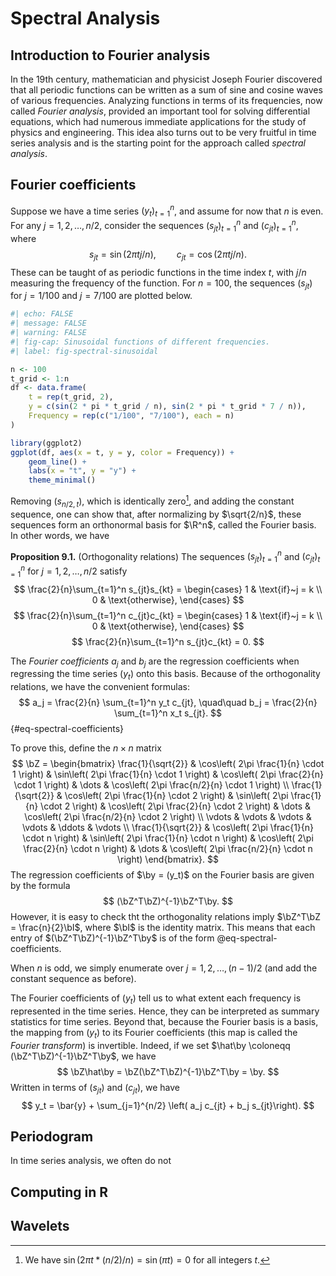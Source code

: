 # Spectral Analysis

## Introduction to Fourier analysis

In the 19th century, mathematician and physicist Joseph Fourier discovered that all periodic functions can be written as a sum of sine and cosine waves of various frequencies.
Analyzing functions in terms of its frequencies, now called *Fourier analysis*, provided an important tool for solving differential equations, which had numerous immediate applications for the study of physics and engineering.
This idea also turns out to be very fruitful in time series analysis and is the starting point for the approach called *spectral analysis*.

## Fourier coefficients

Suppose we have a time series $(y_t)_{t=1}^n$, and assume for now that $n$ is even.
For any $j=1,2,\ldots, n/2$, consider the sequences $(s_{jt})_{t=1}^n$ and $(c_{jt})_{t=1}^n$, where
$$
s_{jt} = \sin(2\pi t j/n), \quad\quad c_{jt} = \cos(2\pi t j/n).
$$
These can be taught of as periodic functions in the time index $t$, with $j/n$ measuring the frequency of the function.
For $n=100$, the sequences $(s_{jt})$ for $j=1/100$ and $j= 7/100$ are plotted below.

```r
#| echo: FALSE
#| message: FALSE
#| warning: FALSE
#| fig-cap: Sinusoidal functions of different frequencies.
#| label: fig-spectral-sinusoidal

n <- 100
t_grid <- 1:n
df <- data.frame(
    t = rep(t_grid, 2),
    y = c(sin(2 * pi * t_grid / n), sin(2 * pi * t_grid * 7 / n)),
    Frequency = rep(c("1/100", "7/100"), each = n)
)

library(ggplot2)
ggplot(df, aes(x = t, y = y, color = Frequency)) +
    geom_line() +
    labs(x = "t", y = "y") +
    theme_minimal()
```

Removing $(s_{n/2, t})$, which is identically zero[^1], and adding the constant sequence,
one can show that, after normalizing by $\sqrt{2/n}$, these sequences form an orthonormal basis for $\R^n$, called the Fourier basis.
In other words, we have

[^1]: We have $\sin(2\pi t * (n/2)/n) = \sin(\pi t) = 0$ for all integers $t$.

**Proposition 9.1.** (Orthogonality relations)
The sequences $(s_{jt})_{t=1}^n$ and $(c_{jt})_{t=1}^n$ for $j=1,2,\ldots, n/2$ satisfy
$$
\frac{2}{n}\sum_{t=1}^n s_{jt}s_{kt} = \begin{cases} 
1 & \text{if}~j = k \\
0 & \text{otherwise},
\end{cases}
$$
$$
\frac{2}{n}\sum_{t=1}^n c_{jt}c_{kt} = \begin{cases} 
1 & \text{if}~j = k \\
0 & \text{otherwise},
\end{cases}
$$
$$
\frac{2}{n}\sum_{t=1}^n s_{jt}c_{kt} = 0.
$$

The *Fourier coefficients* $a_j$ and $b_j$ are the regression coefficients when regressing the time series $(y_t)$ onto this basis.
Because of the orthogonality relations, we have the convenient formulas:
$$
a_j = \frac{2}{n} \sum_{t=1}^n y_t c_{jt}, \quad\quad b_j = \frac{2}{n} \sum_{t=1}^n x_t s_{jt}.
$$ {#eq-spectral-coefficients}

::: callout-note

To prove this, define the $n \times n$ matrix 
$$
\bZ =
\begin{bmatrix}
\frac{1}{\sqrt{2}} & \cos\left( 2\pi \frac{1}{n} \cdot 1 \right) & \sin\left( 2\pi \frac{1}{n} \cdot 1 \right) & \cos\left( 2\pi \frac{2}{n} \cdot 1 \right) & \dots & \cos\left( 2\pi \frac{n/2}{n} \cdot 1 \right) \\
\frac{1}{\sqrt{2}} & \cos\left( 2\pi \frac{1}{n} \cdot 2 \right) & \sin\left( 2\pi \frac{1}{n} \cdot 2 \right) & \cos\left( 2\pi \frac{2}{n} \cdot 2 \right) & \dots & \cos\left( 2\pi \frac{n/2}{n} \cdot 2 \right) \\
\vdots & \vdots & \vdots & \vdots & \ddots & \vdots \\
\frac{1}{\sqrt{2}} & \cos\left( 2\pi \frac{1}{n} \cdot n \right) & \sin\left( 2\pi \frac{1}{n} \cdot n \right) & \cos\left( 2\pi \frac{2}{n} \cdot n \right) & \dots & \cos\left( 2\pi \frac{n/2}{n} \cdot n \right)
\end{bmatrix}.
$$
The regression coefficients of $\by = (y_t)$ on the Fourier basis are given by the formula
$$
(\bZ^T\bZ)^{-1}\bZ^T\by.
$$
However, it is easy to check tht the orthogonality relations imply $\bZ^T\bZ = \frac{n}{2}\bI$, where $\bI$ is the identity matrix.
This means that each entry of $(\bZ^T\bZ)^{-1}\bZ^T\by$ is of the form @eq-spectral-coefficients.

:::

When $n$ is odd, we simply enumerate over $j=1,2,\ldots,(n-1)/2$ (and add the constant sequence as before).

The Fourier coefficients of $(y_t)$ tell us to what extent each frequency is represented in the time series.
Hence, they can be interpreted as summary statistics for time series.
Beyond that, because the Fourier basis is a basis, the mapping from $(y_t)$ to its Fourier coefficients (this map is called the *Fourier transform*) is invertible.
Indeed, if we set $\hat\by \coloneqq (\bZ^T\bZ)^{-1}\bZ^T\by$, we have
$$
\bZ\hat\by = \bZ(\bZ^T\bZ)^{-1}\bZ^T\by = \by.
$$
Written in terms of $(s_{jt})$ and $(c_{jt})$, we have
$$
y_t = \bar{y} + \sum_{j=1}^{n/2} \left( a_j c_{jt} + b_j s_{jt}\right).
$$

## Periodogram

In time series analysis, we often do not 

## Computing in R

## Wavelets